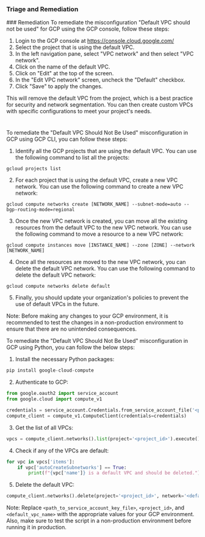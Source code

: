
### Triage and Remediation
<Tabs>
<Tab title='Remediation'>
### Remediation

<AccordionGroup>
<Accordion title='Using Console' defaultOpen='true'>
To remediate the misconfiguration "Default VPC should not be used" for GCP using the GCP console, follow these steps:

1. Login to the GCP console at https://console.cloud.google.com/
2. Select the project that is using the default VPC.
3. In the left navigation pane, select "VPC network" and then select "VPC network".
4. Click on the name of the default VPC.
5. Click on "Edit" at the top of the screen.
6. In the "Edit VPC network" screen, uncheck the "Default" checkbox.
7. Click "Save" to apply the changes.

This will remove the default VPC from the project, which is a best practice for security and network segmentation. You can then create custom VPCs with specific configurations to meet your project's needs.

#
</Accordion>

<Accordion title='Using CLI'>
To remediate the "Default VPC Should Not Be Used" misconfiguration in GCP using GCP CLI, you can follow these steps:

1. Identify all the GCP projects that are using the default VPC. You can use the following command to list all the projects: 
```
gcloud projects list
```

2. For each project that is using the default VPC, create a new VPC network. You can use the following command to create a new VPC network:
```
gcloud compute networks create [NETWORK_NAME] --subnet-mode=auto --bgp-routing-mode=regional
```

3. Once the new VPC network is created, you can move all the existing resources from the default VPC to the new VPC network. You can use the following command to move a resource to a new VPC network:
```
gcloud compute instances move [INSTANCE_NAME] --zone [ZONE] --network [NETWORK_NAME]
```

4. Once all the resources are moved to the new VPC network, you can delete the default VPC network. You can use the following command to delete the default VPC network:
```
gcloud compute networks delete default
```

5. Finally, you should update your organization's policies to prevent the use of default VPCs in the future. 

Note: Before making any changes to your GCP environment, it is recommended to test the changes in a non-production environment to ensure that there are no unintended consequences.
</Accordion>

<Accordion title='Using Python'>
To remediate the "Default VPC Should Not Be Used" misconfiguration in GCP using Python, you can follow the below steps:

1. Install the necessary Python packages:

```python
pip install google-cloud-compute
```

2. Authenticate to GCP:

```python
from google.oauth2 import service_account
from google.cloud import compute_v1

credentials = service_account.Credentials.from_service_account_file('<path_to_service_account_key_file>')
compute_client = compute_v1.ComputeClient(credentials=credentials)
```

3. Get the list of all VPCs:

```python
vpcs = compute_client.networks().list(project='<project_id>').execute()
```

4. Check if any of the VPCs are default:

```python
for vpc in vpcs['items']:
    if vpc['autoCreateSubnetworks'] == True:
        print(f"{vpc['name']} is a default VPC and should be deleted.")
```

5. Delete the default VPC:

```python
compute_client.networks().delete(project='<project_id>', network='<default_vpc_name>').execute()
```

Note: Replace `<path_to_service_account_key_file>`, `<project_id>`, and `<default_vpc_name>` with the appropriate values for your GCP environment. Also, make sure to test the script in a non-production environment before running it in production.
</Accordion>

</AccordionGroup>
</Tab>
</Tabs>
